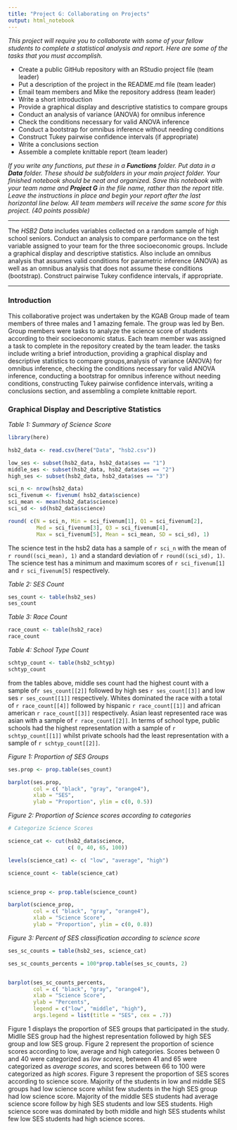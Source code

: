 ```yaml
---
title: "Project G: Collaborating on Projects"
output: html_notebook
---
```


*This project will require you to collaborate with some of your fellow students to complete a statistical analysis and report. Here are some of the tasks that you must accomplish.*

- Create a public GitHub repository with an RStudio project file (team leader)
- Put a description of the project in the README.md file (team leader)
- Email team members and Mike the repository address (team leader)
- Write a short introduction
- Provide a graphical display and descriptive statistics to compare groups
- Conduct an analysis of variance (ANOVA) for omnibus inference
- Check the conditions necessary for valid ANOVA inference
- Conduct a bootstrap for omnibus inference without needing conditions
- Construct Tukey pairwise confidence intervals (if appropriate)
- Write a conclusions section
- Assemble a complete knittable report (team leader)

*If you write any functions, put these in a **Functions** folder. Put data in a **Data** folder. These should be subfolders in your main project folder. Your finished notebook should be neat and organized. Save this notebook with your team name and **Project G** in the file name, rather than the report title. Leave the instructions in place and begin your report after the last horizontal line below. All team members will receive the same score for this project. (40 points possible)*

***

The *HSB2 Data* includes variables collected on a random sample of high school seniors. Conduct an analysis to compare performance on the test variable assigned to your team for the three socioeconomic groups. Include a graphical display and descriptive statistics. Also include an omnibus analysis that assumes valid conditions for parametric inference (ANOVA) as well as an omnibus analysis that does not assume these conditions (bootstrap). Construct pairwise Tukey confidence intervals, if appropriate.

***
### Introduction

This collaborative project was undertaken by the KGAB Group made of team
members of three males and 1 amazing female. The group was led by Ben. 
Group members were tasks to analyze the science score of students according to their socioeconomic status. Each team member was assigned a task to complete in the 
repository created by the team leader. the tasks include writing a brief introduction, providing a graphical display and descriptive statistics to compare groups,analysis of variance (ANOVA) for omnibus inference, checking the conditions necessary for valid ANOVA inference, conducting a bootstrap for omnibus inference without needing conditions, constructing Tukey  pairwise confidence intervals, writing a conclusions section, and assembling a  complete knittable report.

### Graphical Display and Descriptive Statistics

*Table 1: Summary of Science Score*

```r
library(here)

hsb2_data <- read.csv(here("Data", "hsb2.csv"))

low_ses <- subset(hsb2_data, hsb2_data$ses == "1")
middle_ses <- subset(hsb2_data, hsb2_data$ses == "2")
high_ses <- subset(hsb2_data, hsb2_data$ses == "3")

sci_n <- nrow(hsb2_data)
sci_fivenum <- fivenum( hsb2_data$science)
sci_mean <- mean(hsb2_data$science)
sci_sd <- sd(hsb2_data$science)

round( c(N = sci_n, Min = sci_fivenum[1], Q1 = sci_fivenum[2],
         Med = sci_fivenum[3], Q3 = sci_fivenum[4], 
         Max = sci_fivenum[5], Mean = sci_mean, SD = sci_sd), 1)

```

The science test in the hsb2 data has a sample of `r sci_n` with the mean of `r round((sci_mean), 1)` and a standard deviation of `r round((sci_sd), 1)`. The 
science test has a minimum and maximum scores of `r sci_fivenum[1]` and `r sci_fivenum[5]` respectively.  

*Table 2: SES Count*

```r
ses_count <- table(hsb2_ses)
ses_count
```
*Table 3: Race Count*
```r
race_count <- table(hsb2_race)
race_count

```

*Table 4: School Type Count*
```r
schtyp_count <- table(hsb2_schtyp)
schtyp_count
```
from the tables above, middle ses count had the highest count with a sample of`r ses_count[[2]]` 
followed by high ses `r ses_count[[3]]` and low ses `r ses_count[[1]]` respectively. Whites dominated the race with a total of `r race_count[[4]]` followed by hispanic 
`r race_count[[1]]` and african american `r race_count[[3]]` respectively. Asian 
least represented race was asian with a sample of `r race_count[[2]]`. In terms of school type, public schools had the highest representation with a sample of `r schtyp_count[[1]]` whilst private schools had the least representation with a sample 
of `r schtyp_count[[2]]`.

*Figure 1: Proportion of SES Groups*

```r
ses.prop <- prop.table(ses_count)

barplot(ses.prop,
        col = c( "black", "gray", "orange4"),
        xlab = "SES", 
        ylab = "Proportion", ylim = c(0, 0.5))

```




*Figure 2: Proportion of Science scores according to categories*

```r
# Categorize Science Scores

science_cat <- cut(hsb2_data$science, 
                   c( 0, 40, 65, 100))

levels(science_cat) <- c( "low", "average", "high")

science_count <- table(science_cat)


science_prop <- prop.table(science_count)

barplot(science_prop,
        col = c( "black", "gray", "orange4"),
        xlab = "Science Score", 
        ylab = "Proportion", ylim = c(0, 0.8))

```

*Figure 3: Percent of SES classification according to science score*
```r
ses_sc_counts = table(hsb2_ses, science_cat)

ses_sc_counts_percents = 100*prop.table(ses_sc_counts, 2)


barplot(ses_sc_counts_percents,
        col = c( "black", "gray", "orange4"),
        xlab = "Science Score",
        ylab = "Percents",
        legend = c("low", "middle", "high"),
        args.legend = list(title = "SES", cex = .7))

```

Figure 1 displays the proportion of SES groups that participated in the study. 
Midlle SES group had the highest representation followed by high SES group and 
low SES group. Figure 2 represent the proportion of science scores according to
low, average and high categories. Scores between 0 and 40 were categorized as 
*low scores*, between 41 and 65 were categorized as *average scores*, and scores 
between 66 to 100 were categorized as *high scores*. Figure 3 represent the 
proportion of SES scores according to science score. Majority of the students in 
low and middle SES groups had low science score whilst few students in the high
SES group had low science score. Majority of the middle SES students had average science score follow by high SES students and low SES students. High science score was
dominated by both middle and high SES students whilst few low SES students had
high science scores.  



